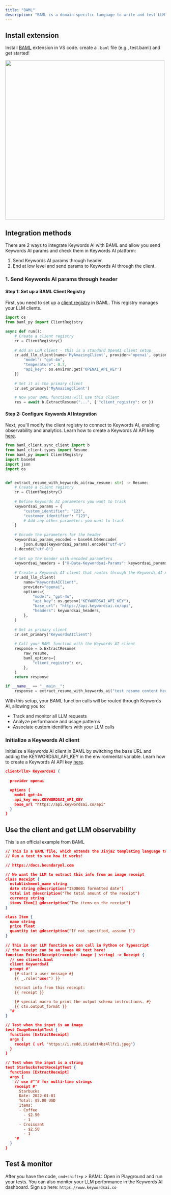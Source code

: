 ```yaml
---
title: "BAML"
description: "BAML is a domain-specific language to write and test LLM functions. Use BAML with Keywords AI to get complete LLM observability"
---
```



## Install extension
Install [BAML](https://github.com/BoundaryML/baml) extension in VS code. create a `.baml` file (e.g., test.baml) and get started!
<Frame>
<img  width="500"  src="/images/providers/baml.jpg" />
</Frame>

## Integration methods
There are 2 ways to integrate Keywords AI with BAML and allow you send Keywords AI params and check them in Keywords AI platform:
1. Send Keywords AI params through header.
2. End at low level and send params to Keywords AI through the client.

### 1. Send Keywords AI params through header

#### Step 1: Set up a BAML Client Registry

First, you need to set up a [client registry](https://docs.boundaryml.com/ref/baml_client/client-registry) in BAML. This registry manages your LLM clients.

```python Python
import os
from baml_py import ClientRegistry

async def run():
    # Create a client registry
    cr = ClientRegistry()
    
    # Add an LLM client - this is a standard OpenAI client setup
    cr.add_llm_client(name='MyAmazingClient', provider='openai', options={
        "model": "gpt-4o",
        "temperature": 0.7,
        "api_key": os.environ.get('OPENAI_API_KEY')
    })
    
    # Set it as the primary client
    cr.set_primary('MyAmazingClient')

    # Now your BAML functions will use this client
    res = await b.ExtractResume("...", { "client_registry": cr })
```

#### Step 2: Configure Keywords AI Integration

Next, you'll modify the client registry to connect to Keywords AI, enabling observability and analytics. Learn how to create a Keywords AI API key [here](https://docs.keywordsai.co/get-started/llm-inference#create-an-api-key).

```python Python
from baml_client.sync_client import b
from baml_client.types import Resume
from baml_py import ClientRegistry
import base64
import json
import os


def extract_resume_with_keywords_ai(raw_resume: str) -> Resume:
    # Create a client registry
    cr = ClientRegistry()
    
    # Define Keywords AI parameters you want to track
    keywordsai_params = {
        "custom_identifier": "123",
        "customer_identifier": "123",
        # Add any other parameters you want to track
    }
    
    # Encode the parameters for the header
    keywordsai_params_encoded = base64.b64encode(
        json.dumps(keywordsai_params).encode("utf-8")
    ).decode("utf-8")
    
    # Set up the header with encoded parameters
    keywordsai_headers = {"X-Data-Keywordsai-Params": keywordsai_params_encoded}
    
    # Create a Keywords AI client that routes through the Keywords AI API gateway
    cr.add_llm_client(
        name="KeywordsAIClient",
        provider="openai",
        options={
            "model": "gpt-4o",
            "api_key": os.getenv("KEYWORDSAI_API_KEY"),
            "base_url": "https://api.keywordsai.co/api",
            "headers": keywordsai_headers,
        },
    )
    
    # Set as primary client
    cr.set_primary("KeywordsAIClient")
    
    # Call your BAML function with the Keywords AI client
    response = b.ExtractResume(
        raw_resume,
        baml_options={
            "client_registry": cr,
        },
    )
    return response

if __name__ == "__main__":
    response = extract_resume_with_keywords_ai("test resume content here")
```

With this setup, your BAML function calls will be routed through Keywords AI, allowing you to:
- Track and monitor all LLM requests
- Analyze performance and usage patterns
- Associate custom identifiers with your LLM calls

### Initialize a Keywords AI client


Initialize a Keywords AI client in BAML by switching the base URL and adding the KEYWORDSAI_API_KEY in the environmental variable. Learn how to create a Keywords AI API key [here](https://docs.keywordsai.co/get-started/llm-inference#create-an-api-key).   

```json BAML
client<llm> KeywordsAI {
  
  provider openai

  options {
    model gpt-4o
    api_key env.KEYWORDSAI_API_KEY
    base_url "https://api.keywordsai.co/api"
  }
}
```

## Use the client and get LLM observability
This is an official example from BAML
```json BAML
// This is a BAML file, which extends the Jinja2 templating language to write LLM functions.
// Run a test to see how it works!

// https://docs.boundaryml.com

// We want the LLM to extract this info from an image receipt
class Receipt {
  establishment_name string
  date string @description("ISO8601 formatted date")
  total int @description("The total amount of the receipt")
  currency string
  items Item[] @description("The items on the receipt")
}

class Item {
  name string
  price float
  quantity int @description("If not specified, assume 1")
}
 
// This is our LLM function we can call in Python or Typescript
// the receipt can be an image OR text here!
function ExtractReceipt(receipt: image | string) -> Receipt {
  // see clients.baml
  client KeywordsAI
  prompt #"
    {# start a user message #}
    {{ _.role("user") }}

    Extract info from this receipt:
    {{ receipt }}

    {# special macro to print the output schema instructions. #}
    {{ ctx.output_format }}
  "#
}

// Test when the input is an image
test ImageReceiptTest {
  functions [ExtractReceipt]
  args {
    receipt { url "https://i.redd.it/adzt4bz4llfc1.jpeg"}
  }
}

// Test when the input is a string
test StarbucksTextReceiptTest {
  functions [ExtractReceipt]
  args {
    // use #""# for multi-line strings
    receipt #"
      Starbucks
      Date: 2022-01-01
      Total: $5.00 USD
      Items:
      - Coffee
        - $2.50
        - 1
      - Croissant
        - $2.50
        - 1
    "#
  }
}
```

## Test & monitor
After you have the code, `cmd+shift+p` > BAML: Open in Playground and run your tests. You can also monitor your LLM performance in the Keywords AI dashboard. Sign up here: `https://www.keywordsai.co`
